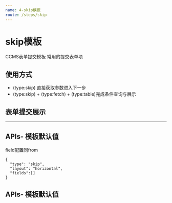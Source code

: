```yaml
---
name: 4-skip模板
route: /steps/skip
---
```


# skip模板
CCMS表单提交模板
常用的提交表单项 <br/>

## 使用方式
- (type:skip) 直接获取参数进入下一步
- (type:skip) + (type:fetch) + (type:table)完成条件查询与展示



## 表单提交展示

*****

## APIs- 模板默认值
field配置同from
```
{
  "type": "skip",
  "layout": "horizontal",
  "fields":[]
}

```
## APIs- 模板默认值

 <Props of={PropsType} />
